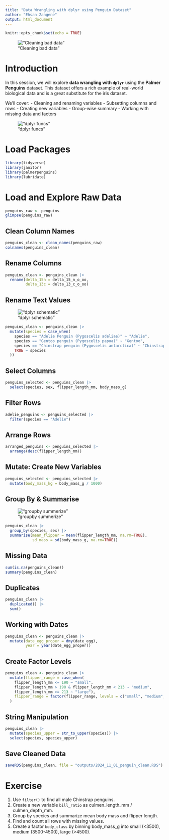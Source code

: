 ```yaml
---
title: "Data Wrangling with dplyr using Penguin Dataset"
author: "Ehsan Zangene"
output: html_document
---
```


```r
knitr::opts_chunk$set(echo = TRUE)
```

!["Cleaning bad data"](../images/dplyr.jpg)

# Introduction

In this session, we will explore **data wrangling with `dplyr`** using the **Palmer Penguins** dataset. This dataset offers a rich example of real-world biological data and is a great substitute for the iris dataset.

We'll cover:
- Cleaning and renaming variables
- Subsetting columns and rows
- Creating new variables
- Group-wise summary
- Working with missing data and factors

!["dplyr funcs"](../images/dplyr_funcs.jpg)

# Load Packages

```r
library(tidyverse)
library(janitor)
library(palmerpenguins)
library(lubridate)
```

# Load and Explore Raw Data

```r
penguins_raw <- penguins
glimpse(penguins_raw)
```

## Clean Column Names

```r
penguins_clean <- clean_names(penguins_raw)
colnames(penguins_clean)
```

## Rename Columns

```r
penguins_clean <- penguins_clean |> 
  rename(delta_15n = delta_15_n_o_oo,
         delta_13c = delta_13_c_o_oo)
```

## Rename Text Values
!["dplyr schematic"](../images/dplyr_schema.png) 
```r
penguins_clean <- penguins_clean |> 
  mutate(species = case_when(
    species == "Adelie Penguin (Pygoscelis adeliae)" ~ "Adelie",
    species == "Gentoo penguin (Pygoscelis papua)" ~ "Gentoo",
    species == "Chinstrap penguin (Pygoscelis antarctica)" ~ "Chinstrap",
    TRUE ~ species
  ))
```

## Select Columns

```r
penguins_selected <- penguins_clean |> 
  select(species, sex, flipper_length_mm, body_mass_g)
```

## Filter Rows

```r
adelie_penguins <- penguins_selected |> 
  filter(species == "Adelie")
```

## Arrange Rows

```r
arranged_penguins <- penguins_selected |> 
  arrange(desc(flipper_length_mm))
```

## Mutate: Create New Variables

```r
penguins_selected <- penguins_selected |> 
  mutate(body_mass_kg = body_mass_g / 1000)
```

## Group By & Summarise
!["groupby summerize"](../images/dplyr_groupby_summerize.png)
```r
penguins_clean |> 
  group_by(species, sex) |> 
  summarise(mean_flipper = mean(flipper_length_mm, na.rm=TRUE),
            sd_mass = sd(body_mass_g, na.rm=TRUE))
```

## Missing Data

```r
sum(is.na(penguins_clean))
summary(penguins_clean)
```

## Duplicates

```r
penguins_clean |> 
  duplicated() |> 
  sum()
```

## Working with Dates

```r
penguins_clean <- penguins_clean |> 
  mutate(date_egg_proper = dmy(date_egg),
         year = year(date_egg_proper))
```

## Create Factor Levels

```r
penguins_clean <- penguins_clean |> 
  mutate(flipper_range = case_when(
    flipper_length_mm <= 190 ~ "small",
    flipper_length_mm > 190 & flipper_length_mm < 213 ~ "medium",
    flipper_length_mm >= 213 ~ "large"),
    flipper_range = factor(flipper_range, levels = c("small", "medium", "large"))
  )
```

## String Manipulation

```r
penguins_clean |> 
  mutate(species_upper = str_to_upper(species)) |> 
  select(species, species_upper)
```

## Save Cleaned Data

```r
saveRDS(penguins_clean, file = "outputs/2024_11_01_penguin_clean.RDS")
```

# Exercise

1. Use `filter()` to find all male Chinstrap penguins.
2. Create a new variable `bill_ratio` as culmen_length_mm / culmen_depth_mm.
3. Group by species and summarize mean body mass and flipper length.
4. Find and count all rows with missing values.
5. Create a factor `body_class` by binning body_mass_g into small (<3500), medium (3500-4500), large (>4500).
